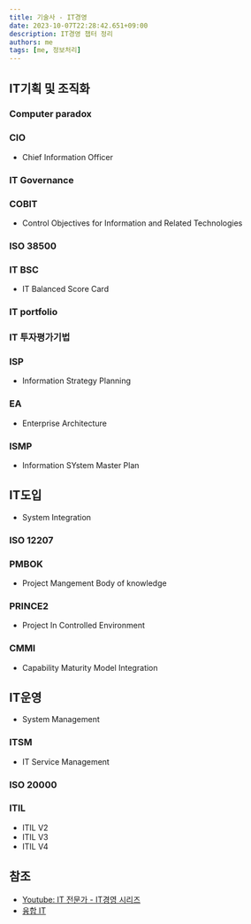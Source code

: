 ```yaml
---
title: 기술사 - IT경영
date: 2023-10-07T22:28:42.651+09:00
description: IT경영 챕터 정리
authors: me
tags: [me, 정보처리]
---
```


## IT기획 및 조직화

### Computer paradox

### CIO

- Chief Information Officer

### IT Governance

### COBIT

- Control Objectives for Information and Related Technologies

### ISO 38500

### IT BSC

- IT Balanced Score Card

### IT portfolio

### IT 투자평가기법

### ISP

- Information Strategy Planning

### EA

- Enterprise Architecture

### ISMP

- Information SYstem Master Plan

## IT도입

- System Integration

### ISO 12207

### PMBOK

- Project Mangement Body of knowledge

### PRINCE2

- Project In Controlled Environment

### CMMI

- Capability Maturity Model Integration

## IT운영

- System Management

### ITSM

- IT Service Management

### ISO 20000

### ITIL

- ITIL V2
- ITIL V3
- ITIL V4

## 참조

- [Youtube: IT 전문가 - IT경영 시리즈](https://www.youtube.com/playlist?list=PLCs7T50izAdntVzLZNCmjB-oAhzcHZVBK)
- [융합 IT](/2023/10/14/professional-engineer-it-conversence/)
